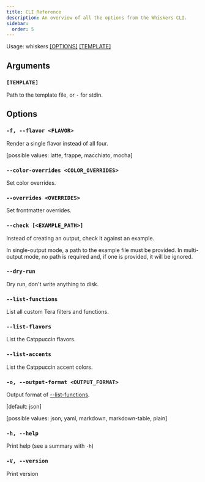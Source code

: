 ```yaml
---
title: CLI Reference
description: An overview of all the options from the Whiskers CLI.
sidebar:
  order: 5
---
```


Usage: whiskers [\[OPTIONS\]](#options) [\[TEMPLATE\]](#template)

## Arguments

### `[TEMPLATE]`

Path to the template file, or `-` for stdin.

## Options

### `-f, --flavor <FLAVOR>`

Render a single flavor instead of all four.

[possible values: latte, frappe, macchiato, mocha]

### `--color-overrides <COLOR_OVERRIDES>`

Set color overrides.

### `--overrides <OVERRIDES>`

Set frontmatter overrides.

### `--check [<EXAMPLE_PATH>]`

Instead of creating an output, check it against an example.

In single-output mode, a path to the example file must be provided. In
multi-output mode, no path is required and, if one is provided, it will be
ignored.

### `--dry-run`

Dry run, don't write anything to disk.

### `--list-functions`

List all custom Tera filters and functions.

### `--list-flavors`

List the Catppuccin flavors.

### `--list-accents`

List the Catppuccin accent colors.

### `-o, --output-format <OUTPUT_FORMAT>`

Output format of [--list-functions](#--list-functions).

[default: json]

[possible values: json, yaml, markdown, markdown-table, plain]

### `-h, --help`

Print help (see a summary with `-h`)

### `-V, --version`

Print version
